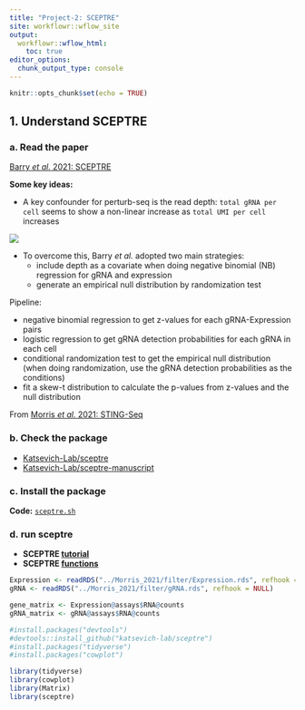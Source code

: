 ```yaml
---
title: "Project-2: SCEPTRE"
site: workflowr::wflow_site
output:
  workflowr::wflow_html:
    toc: true
editor_options:
  chunk_output_type: console
---
```


```r
knitr::opts_chunk$set(echo = TRUE)
```

## 1. Understand SCEPTRE

### a. Read the paper

[Barry *et al.* 2021: SCEPTRE](https://chenh19.github.io/rotation2/refs/Barry_2021.pdf)

**Some key ideas:**  

- A key confounder for perturb-seq is the read depth: ```total gRNA per cell``` seems to show a non-linear increase as ```total UMI per cell``` increases

![](https://raw.githubusercontent.com/chenh19/rotation2/main/output/SCEPTRE/dispersion.png)  

- To overcome this, Barry *et al.* adopted two main strategies:
  - include depth as a covariate when doing negative binomial (NB) regression for gRNA and expression
  - generate an empirical null distribution by randomization test

Pipeline:

  - negative binomial regression to get z-values for each gRNA-Expression pairs
  - logistic regression to get gRNA detection probabilities for each gRNA in each cell
  - conditional randomization test to get the empirical null distribution (when doing randomization, use the gRNA detection probabilities as the conditions)
  - fit a skew-t distribution to calculate the p-values from z-values and the null distribution

From [Morris *et al.* 2021: STING-Seq](https://chenh19.github.io/rotation2/refs/Morris_2020.pdf)

### b. Check the package

- [Katsevich-Lab/sceptre](https://github.com/Katsevich-Lab/sceptre)
- [Katsevich-Lab/sceptre-manuscript](https://github.com/Katsevich-Lab/sceptre-manuscript)

### c. Install the package

**Code:** [```sceptre.sh```](https://raw.githubusercontent.com/chenh19/rotation2/main/code/0_prepare/sceptre.sh)  

### d. run sceptre

- **SCEPTRE [tutorial](https://katsevich-lab.github.io/sceptre/articles/using_sceptre_v2.html)**
- **SCEPTRE [functions](https://katsevich-lab.github.io/sceptre/reference/index.html)**

```r
Expression <- readRDS("../Morris_2021/filter/Expression.rds", refhook = NULL)
gRNA <- readRDS("../Morris_2021/filter/gRNA.rds", refhook = NULL)

gene_matrix <- Expression@assays$RNA@counts
gRNA_matrix <- gRNA@assays$RNA@counts

```

```r
#install.packages("devtools")
#devtools::install_github("katsevich-lab/sceptre")
#install.packages("tidyverse")
#install.packages("cowplot")

library(tidyverse)
library(cowplot)
library(Matrix)
library(sceptre)
```